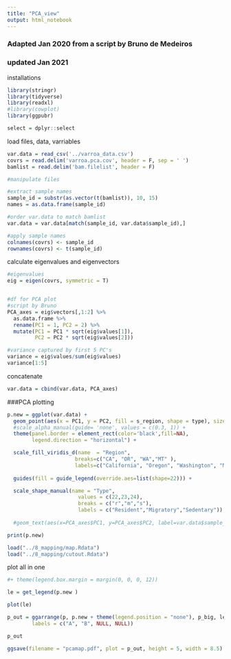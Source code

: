 ```yaml
---
title: "PCA_view"
output: html_notebook
---
```

### Adapted Jan 2020 from a script by Bruno de Medeiros
### updated Jan 2021


installations

```r
library(stringr)
library(tidyverse)
library(readxl)
#library(cowplot)
library(ggpubr)

select = dplyr::select
```


load files, data, varriables 

```r
var.data = read_csv('../varroa_data.csv')
covrs = read.delim('varroa.pca.cov', header = F, sep = ' ')
bamlist = read.delim('bam.filelist', header = F)
```

```r
#manipulate files 

#extract sample names
sample_id = substr(as.vector(t(bamlist)), 10, 15)
names = as.data.frame(sample_id)

#order var.data to match bamlist 
var.data = var.data[match(sample_id, var.data$sample_id),]

#apply sample names
colnames(covrs) <- sample_id
rownames(covrs) <- t(sample_id)
```


calculate eigenvalues and eigenvectors

```r
#eigenvalues
eig = eigen(covrs, symmetric = T)


#df for PCA plot
#script by Bruno
PCA_axes = eig$vectors[,1:2] %>%
  as.data.frame %>%
  rename(PC1 = 1, PC2 = 2) %>%
  mutate(PC1 = PC1 * sqrt(eig$values[1]),
         PC2 = PC2 * sqrt(eig$values[2]))

#variance captured by first 5 PC's
variance = eig$values/sum(eig$values)
variance[1:5]
```
concatenate

```r
var.data = cbind(var.data, PCA_axes)
```

###PCA plotting

```r
p.new = ggplot(var.data) +
  geom_point(aes(x = PC1, y = PC2, fill = s_region, shape = type), size = 3) +
  #scale_alpha_manual(guide= 'none', values = c(0.3, 1)) +
  theme(panel.border = element_rect(color='black',fill=NA),
        legend.direction = "horizontal") +

  scale_fill_viridis_d(name  = "Region",
                      breaks=c("CA", "OR", "WA","MT" ),
                      labels=c("California", "Oregon", "Washington", "Montana")) +
  
  guides(fill = guide_legend(override.aes=list(shape=22))) +

  scale_shape_manual(name = "Type",
                       values = c(22,23,24),
                       breaks = c("r","m","s"),
                       labels = c("Resident","Migratory","Sedentary")) 
  
  #geom_text(aes(x=PCA_axes$PC1, y=PCA_axes$PC2, label=var.data$sample_id),hjust=0.5, vjust=0)

print(p.new)
```


```r
load("../8_mapping/map.Rdata")
load("../8_mapping/cutout.Rdata")
```


plot all in one 

```r
#+ theme(legend.box.margin = margin(0, 0, 0, 12))

le = get_legend(p.new )

plot(le)

p_out = ggarrange(p, p.new + theme(legend.position = "none"), p_big, le, heights = c(2,1), 
        labels = c("A", "B", NULL, NULL))

p_out
```


```r
ggsave(filename = "pcamap.pdf", plot = p_out, height = 5, width = 8.5)
```